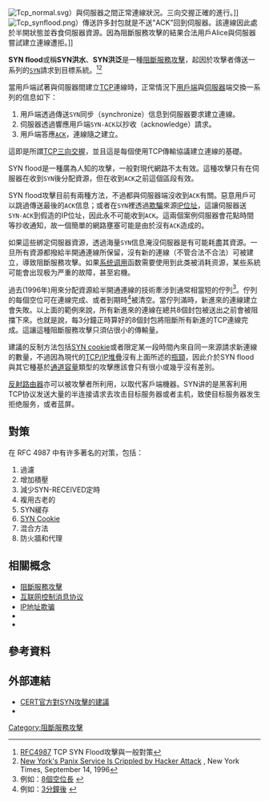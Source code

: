 {{NoteTA
|G1=IT
|1= zh-cn:拒绝服务; zh-tw:阻斷服務; zh-hk:阻斷服務;
|2=zh-tw:TCP三向交握;zh-cn:TCP三次握手;
}}

[[File:Tcp_normal.svg|thumb]]）與伺服器之間正常連線狀況。三向交握正確的進行。]]
[[File:Tcp_synflood.png|thumb]]）傳送許多封包就是不送"ACK"回到伺服器。該連線因此處於半開狀態並吞食伺服器資源。因為阻斷服務攻擊的結果合法用戶Alice與伺服器嘗試建立連線遭拒。]]

'''SYN flood'''或稱'''SYN洪水'''、'''SYN洪泛'''是一種[[阻斷服務攻擊|阻斷服務攻擊]]，起因於攻擊者傳送一系列的<code>[[传输控制协议|SYN]]</code>請求到目標系統。<ref>[http://tools.ietf.org/html/rfc4987 RFC4987] {{Wayback|url=http://tools.ietf.org/html/rfc4987 |date=20170429093325 }} TCP SYN Flood攻擊與一般對策</ref><ref>[https://partners.nytimes.com/library/cyber/week/0914panix.html New York's Panix Service Is Crippled by Hacker Attack] {{Wayback|url=https://partners.nytimes.com/library/cyber/week/0914panix.html |date=20171120054438 }}, New York Times, September 14, 1996</ref>

當用戶端試著與伺服器間建立[[传输控制协议|TCP]]連線時，正常情況下[[客戶端|用戶端]]與[[伺服器|伺服器]]端交換一系列的信息如下：

# 用戶端透過傳送<code>SYN</code>同步（synchronize）信息到伺服器要求建立連線。
# 伺服器透過響應用戶端<code>SYN-ACK</code>以抄收（acknowledge）請求。
# 用戶端答應<code>[[ACK_(TCP)|ACK]]</code>，連線隨之建立。

這即是所謂[[传输控制协议#建立通路|TCP三向交握]]，並且這是每個使用TCP傳輸協議建立連線的基礎。

SYN flood是一種廣為人知的攻擊，一般對現代網路不太有效。這種攻擊只有在伺服器在收到<code>SYN</code>後分配資源，但在收到<code>ACK</code>之前這個區段有效。

SYN flood攻擊目前有兩種方法，不過都與伺服器端沒收到<code>ACK</code>有關。惡意用戶可以跳過傳送最後的<code>ACK</code>信息；或者在<code>SYN</code>裡透過[[IP位址欺騙|欺騙]]來源[[IP位址|IP位址]]，這讓伺服器送<code>SYN-ACK</code>到假造的IP位址，因此永不可能收到<code>ACK</code>。這兩個案例伺服器會花點時間等抄收通知，故一個簡單的網路壅塞可能是由於沒有<code>ACK</code>造成的。

如果這些{{le|半開通連線|TCP half-open}}綁定伺服器資源，透過海量<code>SYN</code>信息淹沒伺服器是有可能耗盡其資源。一旦所有資源都撥給半開通連線所保留，沒有新的連線（不管合法不合法）可被建立，導致阻斷服務攻擊。如果[[系统调用|系统调用]]函数需要使用到此类被消耗资源，某些系統可能會出现极为严重的故障，甚至宕機。

過去(1996年)用來分配資源給半開通連線的技術牽涉到通常相當短的佇列<ref>例如：[http://www.sean.de/Solaris/soltune.html 8個空位長] {{Wayback|url=http://www.sean.de/Solaris/soltune.html |date=20071113133855 }}</ref>。佇列的每個空位可在連線完成、或者到期時<ref>例如：[http://tools.ietf.org/html/rfc1122#section-4.2.3.5 3分鐘後] {{Wayback|url=http://tools.ietf.org/html/rfc1122#section-4.2.3.5 |date=20080915103315 }}</ref>被清空。當佇列滿時，新進來的連線建立會失敗。以上面的範例來說，所有新進來的連線在總共8個封包被送出之前會被阻擋下來。也就是說，每3分鐘正時算好的8個封包將阻斷所有新進的TCP連線完成。這讓這種阻斷服務攻擊只須佔很小的傳輸量。

建議的反制方法包括[[SYN_cookie|SYN cookie]]或者限定某一段時間內來自同一來源請求新連線的數量，不過因為現代的[[TCP/IP协议|TCP/IP堆疊]]沒有上面所述的[[瓶頸|瓶頸]]，因此介於SYN flood與其它種基於[[通道容量|通道容量]]類型的攻擊應該會只有很小或幾乎沒有差別。

[[反射路由器|反射路由器]]亦可以被攻擊者所利用，以取代客戶端機器。SYN讲的是黑客利用TCP协议发送大量的半连接请求去攻击目标服务器或者主机，致使目标服务器发生拒绝服务，或者蓝屏。

== 對策 ==
在 RFC 4987 中有许多著名的对策，包括：
# 過濾
# 增加積壓
# 減少SYN-RECEIVED定時
# 複用古老的{{link-en|半开通TCP|TCP_half-open}}
# SYN緩存
# [[SYN_cookie|SYN Cookie]]
# 混合方法
# 防火牆和代理

==相關概念==
* [[阻斷服務攻擊|阻斷服務攻擊]]
* [[互联网控制消息协议|互联网控制消息协议]]
* [[IP地址欺骗|IP地址欺骗]]
* {{le|Smurf attack}}
* {{le|Ping flood}}

== 參考資料 ==
<references/>

== 外部連結 ==
* [http://www.cert.org/advisories/CA-1996-21.html CERT官方對SYN攻擊的建議]{{Wayback|url=http://www.cert.org/advisories/CA-1996-21.html |date=20080914221531 }}
* {{cite web|url=http://www.vivaolinux.com.br/artigos/verArtigo.php?codigo=7070|title=Iptables protege contra SYN FLOOD?|language=pt-br|accessdate=2008-09-25|archive-date=2008-06-28|archive-url=https://web.archive.org/web/20080628220659/http://www.vivaolinux.com.br/artigos/verArtigo.php?codigo=7070|dead-url=no}}

[[Category:阻斷服務攻擊|Category:阻斷服務攻擊]]